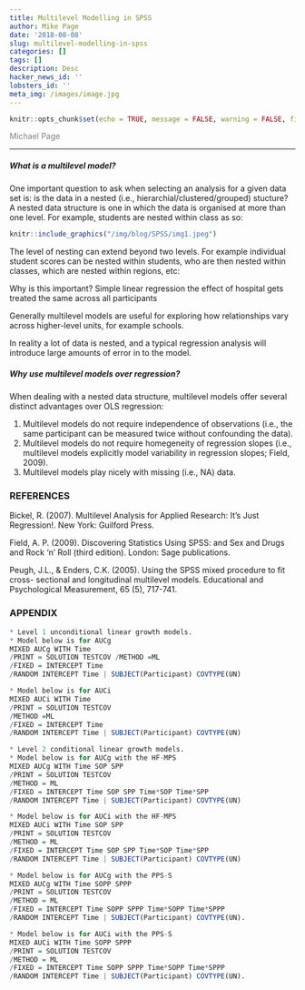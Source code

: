 ```yaml
---
title: Multilevel Modelling in SPSS
author: Mike Page
date: '2018-08-08'
slug: multilevel-modelling-in-spss
categories: []
tags: []
description: Desc
hacker_news_id: ''
lobsters_id: ''
meta_img: /images/image.jpg
---
```


```r
knitr::opts_chunk$set(echo = TRUE, message = FALSE, warning = FALSE, fig.align = "center")
```

<span style="color:grey">Michael Page</span>
<br/>

***

##### What is a multilevel model?

One important question to ask when selecting an analysis for a given data set is: is the data in a nested (i.e., hierarchial/clustered/grouped) stucture? A nested data structure is one in which the data is organised at more than one level. For example, students are nested within class as so:

```r

knitr::include_graphics("/img/blog/SPSS/img1.jpeg")

```



The level of nesting can extend beyond two levels. For example individual student scores can be nested within students, who are then nested within classes, which are nested within regions, etc:




Why is this important? Simple linear regression the effect of hospital gets treated the same across all participants



Generally multilevel models are useful for exploring how relationships vary across higher-level units, for example schools.

In reality a lot of data is nested, and a typical regression analysis will introduce large amounts of error in to the model.

##### Why use multilevel models over regression?

When dealing with a nested data structure, multilevel models offer several distinct advantages over OLS regression:

1. Multilevel models do not require independence of observations (i.e., the same participant can be measured twice without confounding the data).
2. Multilevel models do not require homegeneity of regression slopes (i.e., multilevel models explicitly model variability in regression slopes; Field, 2009).
3. Multilevel models play nicely with missing (i.e., NA) data.














### REFERENCES

Bickel, R. (2007). Multilevel Analysis for Applied Research: It’s Just Regression!. New York: Guilford Press.

Field, A. P. (2009). Discovering Statistics Using SPSS: and Sex and Drugs and Rock 'n' Roll (third edition). London: Sage publications.

Peugh, J.L., & Enders, C.K. (2005). Using the SPSS mixed procedure to fit cross- sectional and longitudinal multilevel models. Educational and Psychological Measurement, 65 (5), 717-741.

### APPENDIX

```r

* Level 1 unconditional linear growth models.
* Model below is for AUCg
MIXED AUCg WITH Time
/PRINT = SOLUTION TESTCOV /METHOD =ML
/FIXED = INTERCEPT Time
/RANDOM INTERCEPT Time | SUBJECT(Participant) COVTYPE(UN)

* Model below is for AUCi
MIXED AUCi WITH Time
/PRINT = SOLUTION TESTCOV
/METHOD =ML
/FIXED = INTERCEPT Time
/RANDOM INTERCEPT Time | SUBJECT(Participant) COVTYPE(UN)

* Level 2 conditional linear growth models.
* Model below is for AUCg with the HF-MPS
MIXED AUCg WITH Time SOP SPP
/PRINT = SOLUTION TESTCOV
/METHOD = ML
/FIXED = INTERCEPT Time SOP SPP Time*SOP Time*SPP
/RANDOM INTERCEPT Time | SUBJECT(Participant) COVTYPE(UN)

* Model below is for AUCi with the HF-MPS
MIXED AUCi WITH Time SOP SPP
/PRINT = SOLUTION TESTCOV
/METHOD = ML
/FIXED = INTERCEPT Time SOP SPP Time*SOP Time*SPP
/RANDOM INTERCEPT Time | SUBJECT(Participant) COVTYPE(UN)

* Model below is for AUCg with the PPS-S
MIXED AUCg WITH Time SOPP SPPP
/PRINT = SOLUTION TESTCOV
/METHOD = ML
/FIXED = INTERCEPT Time SOPP SPPP Time*SOPP Time*SPPP
/RANDOM INTERCEPT Time | SUBJECT(Participant) COVTYPE(UN).

* Model below is for AUCi with the PPS-S
MIXED AUCi WITH Time SOPP SPPP
/PRINT = SOLUTION TESTCOV
/METHOD = ML
/FIXED = INTERCEPT Time SOPP SPPP Time*SOPP Time*SPPP
/RANDOM INTERCEPT Time | SUBJECT(Participant) COVTYPE(UN).

```